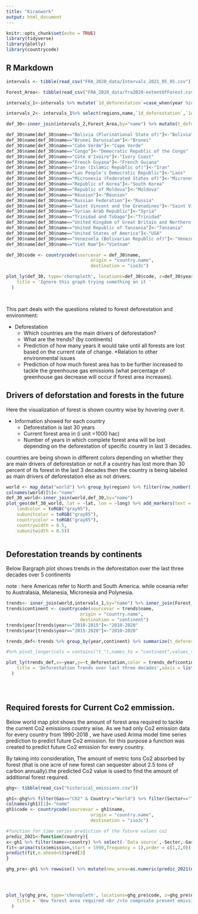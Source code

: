 ```yaml
---
title: "Kiranwork"
output: html_document
---
```


```r
knitr::opts_chunk$set(echo = TRUE)
library(tidyverse)
library(plotly)
library(countrycode)
```

## R Markdown



```r
intervals <- tibble(read_csv("FRA_2020_data/Intervals_2021_05_05.csv"))

Forest_Area<- tibble(read_csv("FRA_2020_data/fra2020-extentOfForest.csv"))

intervals_1<-intervals %>% mutate(`1d_deforestation`=case_when(year %in% c("1990-2000","2000-2010")~`1d_deforestation`*10,year %in% c("2010-2015","2015-2020")~`1d_deforestation`*5)) %>% mutate(`1d_expansion`=case_when(year %in% c("1990-2000","2000-2010")~`1d_expansion`*10,year %in% c("2010-2015","2015-2020")~`1d_expansion`*5)) %>% mutate(`1d_afforestation`=case_when(year %in% c("1990-2000","2000-2010")~`1d_afforestation`*10,year %in% c("2010-2015","2015-2020")~`1d_afforestation`*5)) %>% mutate(`1e_reforestation`=case_when(year %in% c("1990-2000","2000-2010")~`1e_reforestation`*10,year %in% c("2010-2015","2015-2020")~`1e_reforestation`*5)) %>%mutate(`1d_nat_exp`=case_when(year %in% c("1990-2000","2000-2010")~`1d_nat_exp`*10,year %in% c("2010-2015","2015-2020")~`1d_nat_exp`*5)) 

intervals_2<- intervals_1%>% select(regions,name,`1d_deforestation`,`1d_expansion`,`1d_afforestation`,`1e_reforestation`,`1d_nat_exp`)  %>% group_by(name,regions) %>% summarize(t_deforestation =sum(as.numeric(`1d_deforestation`),na.rm = TRUE),t_expansion=sum(as.numeric(`1d_expansion`),na.rm = TRUE),t_afforestation =sum(as.numeric(`1d_afforestation`),na.rm = TRUE),t_reforestation =sum(as.numeric(`1e_reforestation`),na.rm = TRUE),t_nat_exp =sum(as.numeric(`1d_nat_exp`),na.rm = TRUE))

def_30<-inner_join(intervals_2,Forest_Area,by="name") %>% mutate(t_deforestation=case_when((t_deforestation==0.00 & `1990`-`2020`>0) ~ `1990`-`2020`,(t_deforestation>0.00) ~t_deforestation )) %>% mutate(year= as.integer((30*`2020`)/t_deforestation)) %>% mutate(test_2020=t_expansion-t_deforestation+`1990`) %>%   mutate(percent_change_1=(t_deforestation/`1990`)*100) %>%  mutate(drivers=case_when(percent_change_1<30 ~ "not Drivers",percent_change_1>30  ~"Main Drivers"))

def_30$name[def_30$name=="Bolivia (Plurinational State of)"]<-"Bolivia"
def_30$name[def_30$name=="Brunei Darussalam"]<-"Brunei"
def_30$name[def_30$name=="Cabo Verde"]<-"Cape Verde"
def_30$name[def_30$name=="Congo"]<-"Democratic Republic of the Congo"
def_30$name[def_30$name=="Côte d'Ivoire"]<-"Ivory Coast"
def_30$name[def_30$name=="French Guyana"]<-"French Guiana"
def_30$name[def_30$name=="Iran (Islamic Republic of)"]<-"Iran"
def_30$name[def_30$name=="Lao People's Democratic Republic"]<-"Laos"
def_30$name[def_30$name=="Micronesia (Federated States of)"]<-"Micronesia"
def_30$name[def_30$name=="Republic of Korea"]<-"South Korea"
def_30$name[def_30$name=="Republic of Moldova"]<-"Moldova"
def_30$name[def_30$name=="Réunion"]<-"Reunion"
def_30$name[def_30$name=="Russian Federation"]<-"Russia"
def_30$name[def_30$name=="Saint Vincent and the Grenadines"]<-"Saint Vincent"
def_30$name[def_30$name=="Syrian Arab Republic"]<-"Syria"
def_30$name[def_30$name=="Trinidad and Tobago"]<-"Trinidad"
def_30$name[def_30$name=="United Kingdom of Great Britain and Northern Ireland"]<-"UK"
def_30$name[def_30$name=="United Republic of Tanzania"]<-"Tanzania"
def_30$name[def_30$name=="United States of America"]<-"USA"
def_30$name[def_30$name=="Venezuela (Bolivarian Republic of)"]<-"Venezuela"
def_30$name[def_30$name=="Viet Nam"]<-"Vietnam"
```


```r

def_30$code <- countrycode(sourcevar = def_30$name,
                                origin = "country.name",
                                destination = "iso3c")

plot_ly(def_30, type='choropleth', locations=def_30$code, z=def_30$year, text=def_30$name, colorscale="Green") %>% colorbar(title = "years") %>% layout(
    title = 'Ignore this graph trying something on it '
  )




```

This part deals with the questions related to forest deforestation and environment:

* Deforestation
  + Which countries are the main drivers of deforestation?
  + What are the trends? (by continents)
  + Prediction of how many years it would take until all forests are lost based on the current rate of change.
*Relation to other environmental issues
  + Prediction of how much forest area has to be further increased to tackle the greenhouse gas emissions (what percentage of greenhouse gas decrease will occur if forest area increases).  
  
## Drivers of deforstation and forests in the future

Here the visualization of forest is shown country wise by hovering over it.

* Information showed for each country
  + Deforestation is last 30 years
  + Current forest area in (i unit =1000 hac) 
  + Number of years in which complete forest area will be lost depending on the deforestation of specific country in last 3 decades.

countries are being shown in different colors depending on whether they are main drivers of deforestation or not.if a country has lost more than 30 percent of its forest in the last 3 decades then the country is being labeled as main drivers of deforestation else as not drivers.
  


```r
world <- map_data("world") %>% group_by(region) %>% filter(row_number()==1)
colnames(world)[5]<-"name"
def_30_world<-inner_join(world,def_30,by="name")
plot_geo(def_30_world, lat = ~lat, lon = ~long) %>% add_markers(text = ~paste(name,paste("Deforestation in last 30 years:",t_deforestation ), paste("current forest area:",`2020` ),paste("Forest land will be lost in", year) ,sep = "<br />"),color=~drivers, symbol = I("circle"), size = I(8), hoverinfo = "text") %>% layout(title="Deforestation Analysis",geo=list(showland = TRUE,
    landcolor = toRGB("gray95"),
    subunitcolor = toRGB("gray85"),
    countrycolor = toRGB("gray85"),
    countrywidth = 0.5,
    subunitwidth = 0.5))



```

## Deforestation treands by continents 

Below Bargraph plot shows trends in the deforestation over the last three decades over 5 continents 

note : here Americas refer to North and South America. while  oceania refer to Australasia, Melanesia, Micronesia and Polynesia.


```r

trends<- inner_join(world,intervals_1,by="name") %>% inner_join(Forest_Area,by="name") %>% select(name,year,`1d_deforestation`,`1d_expansion`,`1d_afforestation`,`1e_reforestation`,`1d_nat_exp`)
trends$continent <- countrycode(sourcevar = trends$name,
                            origin = "country.name",
                            destination = "continent")
trends$year[trends$year=="2010-2015"]<-"2010-2020"
trends$year[trends$year=="2015-2020"]<-"2010-2020"

trends_def<-trends %>% group_by(year,continent) %>% summarize(t_deforestation =sum(as.numeric(`1d_deforestation`),na.rm = TRUE),t_expansion=sum(as.numeric(`1d_expansion`),na.rm = TRUE),t_afforestation =sum(as.numeric(`1d_afforestation`),na.rm = TRUE),t_reforestation =sum(as.numeric(`1e_reforestation`),na.rm = TRUE),t_nat_exp =sum(as.numeric(`1d_nat_exp`),na.rm = TRUE)) 

#%>% pivot_longer(cols = contains("t_"),names_to = "continent",values_to = )

plot_ly(trends_def,x=~year,y=~t_deforestation,color = trends_def$continent) %>% layout(
    title = 'Deforestation Trends over last three decades',xaxis = list(title = 'Decades'),yaxis = list(title = 'Total Deforesstation(1 Unit=1000 ha)')
  )


                      

```

## Required forests for Current Co2 emmission.

Below world map plot shows the amount of forest area required to tackle the current Co2 emissions country wise.
As we had only Co2 emission data for every country from 1990-2018 , we have used Arima model time series prediction to predict future Co2 emission.
for this purpose a function was created to predict future Co2 emission for every country.

By taking into consideration, The amount of metric tons Co2 absorbed by forest (that is one acre of new forest can sequester about 2.5 tons of carbon annually).the predicted Co2 value is used to find the amount of additional forest required. 


```r

ghg<- tibble(read_csv("historical_emissions.csv")) 

gh1<-ghg%>% filter(Gas=="CO2" & Country!="World") %>% filter(Sector=="Total including LUCF")
colnames(gh1)[1]<-"name"
gh1$code <- countrycode(sourcevar = gh1$name,
                                origin = "country.name",
                                destination = "iso3c")

#function for time series prediction of the future values co2
predic_2021<-function(country){
x<-gh1 %>% filter(name==country) %>% select(-`Data source`,-Sector,-Gas,-Unit,-code) %>% mutate(`1990`=as.double(`1990`)) %>% pivot_longer(cols = -name,names_to = "year",values_to = "emission") %>% arrange(year)
fit<-arima(ts(x$emission,start = 1990,frequency = 1),order = c(1,2,0))
predict(fit,n.ahead=5)$pred[3]
}

ghg_pre<-gh1 %>% rowwise() %>% mutate(new_area=as.numeric(predic_2021(name))/2.5)




plot_ly(ghg_pre, type='choropleth', locations=ghg_pre$code, z=ghg_pre$new_area, text=ghg_pre$name, colorscale="Green") %>% colorbar(title = "Forest Area <br />Required(1 Unit=1000 ha)") %>% layout(
    title = 'New forest area required <br />to compnsate present emission'
  )

```


